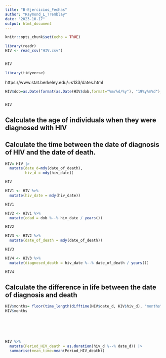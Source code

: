 ```yaml
---
title: "B-Ejercicios_Fechas"
author: "Raymond_L_Tremblay"
date: "2023-10-17"
output: html_document
---
```


```r
knitr::opts_chunk$set(echo = TRUE)
```



```r
library(readr)
HIV <- read_csv("HIV.csv")


HIV
```








```r
library(tidyverse)
```

https://www.stat.berkeley.edu/~s133/dates.html

```r



HIV$dob=as.Date(format(as.Date(HIV$dob,format="%m/%d/%y"), "19%y%m%d"), "%Y%m%d")


HIV

```

## Calculate the age of individuals when they were diagnosed with HIV

## Calculate the time between the date of diagnosis of HIV and the date of death. 






```r

HIV= HIV |>  
  mutate(date_d=mdy(date_of_death),
         hiv_d = mdy(hiv_date))

HIV

```


```r
HIV1 <- HIV %>% 
  mutate(hiv_date = mdy(hiv_date))

HIV1

HIV2 <- HIV1 %>% 
  mutate(edad = dob %--% hiv_date / years())

HIV2


```

```r
HIV3 <- HIV2 %>% 
  mutate(date_of_death = mdy(date_of_death))

HIV3

HIV4 <- HIV3 %>% 
  mutate(diagnosed_death = hiv_date %--% date_of_death / years())

HIV4
```


## Calculate the difference in life between the date of diagnosis and death 


```r

HIV$months= floor(time_length(difftime(HIV$date_d, HIV$hiv_d), "months"))
HIV$months






HIV %>%
  mutate(Period_HIV_death = as.duration(hiv_d %--% date_d)) |> 
  summarise(mean_time=mean(Period_HIV_death)) 
```










